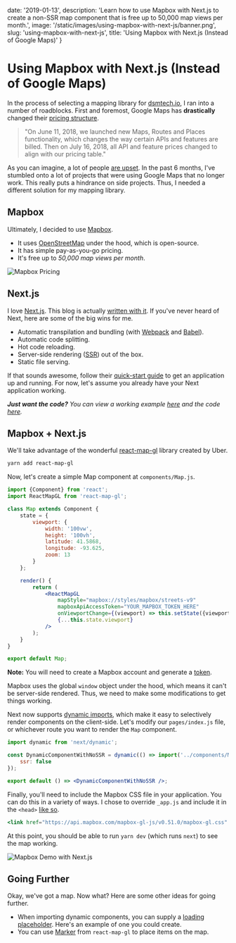 
date: '2019-01-13',
description: 'Learn how to use Mapbox with Next.js to create a non-SSR map component that is free up to 50,000 map views per month.',
image: '/static/images/using-mapbox-with-next-js/banner.png',
slug: 'using-mapbox-with-next-js',
title: 'Using Mapbox with Next.js (Instead of Google Maps)'
}


# Using Mapbox with Next.js (Instead of Google Maps)

<DateAndViews date={meta.date} id={meta.slug} />

In the process of selecting a mapping library for [dsmtech.io](https://dsmtech.io), I ran into a
number of roadblocks. First and foremost, Google Maps has **drastically** changed their [pricing structure](https://cloud.google.com/maps-platform/user-guide/pricing-changes/).

> "On June 11, 2018, we launched new Maps, Routes and Places functionality, which changes the way certain APIs and features are billed. Then on July 16, 2018, all API and feature prices changed to align with our pricing table."

As you can imagine, a lot of people [are upset](http://geoawesomeness.com/developers-up-in-arms-over-google-maps-api-insane-price-hike/). In the past 6 months, I've stumbled onto a lot of projects that were
using Google Maps that no longer work. This really puts a hindrance on side projects. Thus, I needed a different solution for my mapping library.

## Mapbox

Ultimately, I decided to use [Mapbox](https://www.mapbox.com/).

-   It uses [OpenStreetMap](https://www.openstreetmap.org/) under the hood, which is <Link slug="blog/why-i-create-open-source-software" title="Why I Create Open-Source Software" >open-source</Link>.
-   It has simple pay-as-you-go pricing.
-   It's free up to _50,000 map views per month_.

![Mapbox Pricing](/static/images/using-mapbox-with-next-js/mapbox-pricing.png)

## Next.js

I love [Next.js](https://nextjs.org/). This blog is actually [written with it](https://github.com/leerob/leerob.io). If you've never
heard of Next, here are some of the big wins for me.

-   Automatic transpilation and bundling (with [Webpack](https://webpack.js.org/) and [Babel](https://babeljs.io/)).
-   Automatic code splitting.
-   Hot code reloading.
-   Server-side rendering ([SSR](https://medium.com/@benjburkholder/javascript-seo-server-side-rendering-vs-client-side-rendering-bc06b8ca2383)) out of the box.
-   Static file serving.

If that sounds awesome, follow their [quick-start guide](https://nextjs.org/docs/) to get an application up and running.
For now, let's assume you already have your Next application working.

_**Just want the code?** You can view a working example [here](https://next-mapbox-demo.now.sh) and the code [here](https://github.com/leerob/next-mapbox-demo)._

## Mapbox + Next.js

We'll take advantage of the wonderful [react-map-gl](https://uber.github.io/react-map-gl/#/) library created by Uber.

```bash
yarn add react-map-gl
```

Now, let's create a simple Map component at `components/Map.js`.

```jsx
import {Component} from 'react';
import ReactMapGL from 'react-map-gl';

class Map extends Component {
    state = {
        viewport: {
            width: '100vw',
            height: '100vh',
            latitude: 41.5868,
            longitude: -93.625,
            zoom: 13
        }
    };

    render() {
        return (
            <ReactMapGL
                mapStyle="mapbox://styles/mapbox/streets-v9"
                mapboxApiAccessToken="YOUR_MAPBOX_TOKEN_HERE"
                onViewportChange={(viewport) => this.setState({viewport})}
                {...this.state.viewport}
            />
        );
    }
}

export default Map;
```

**Note:** You will need to create a Mapbox account and generate a [token](https://github.com/uber/react-map-gl#about-mapbox-tokens).

Mapbox uses the global `window` object under the hood, which means it can't be server-side rendered. Thus, we need to make some modifications to get things working.

Next now supports [dynamic imports](https://nextjs.org/docs/#dynamic-import), which make it easy to selectively render components
on the client-side. Let's modify our `pages/index.js` file, or whichever route you want to render the `Map` component.

```jsx
import dynamic from 'next/dynamic';

const DynamicComponentWithNoSSR = dynamic(() => import('../components/Map'), {
    ssr: false
});

export default () => <DynamicComponentWithNoSSR />;
```

Finally, you'll need to include the Mapbox CSS file in your application. You can do this in a variety of ways.
I chose to override `_app.js` and include it in the `<head>` [like so](https://github.com/leerob/next-mapbox-demo/blob/master/pages/_app.js#L29).

```jsx
<link href="https://api.mapbox.com/mapbox-gl-js/v0.51.0/mapbox-gl.css" rel="stylesheet" />
```

At this point, you should be able to run `yarn dev` (which runs `next`) to see the map working.

![Mapbox Demo with Next.js](/static/images/using-mapbox-with-next-js/map.png)

## Going Further

Okay, we've got a map. Now what? Here are some other ideas for going further.

-   When importing dynamic components, you can supply a [loading placeholder](https://nextjs.org/docs/#2-with-custom-loading-component). <Link slug="blog/loading-placeholder-with-sass" title="Creating a Loading Placeholder with Sass" >Here's an example</Link> of one you could create.
-   You can use [Marker](https://uber.github.io/react-map-gl/#/Documentation/api-reference/marker) from `react-map-gl` to place items on the map.
